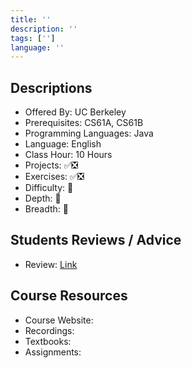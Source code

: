 ```yaml
---
title: ''
description: ''
tags: ['']
language: ''
---
```


## Descriptions

-   Offered By: UC Berkeley
-   Prerequisites: CS61A, CS61B
-   Programming Languages: Java
-   Language: English
-   Class Hour: 10 Hours
-   Projects: ✅❎
-   Exercises: ✅❎
-   Difficulty: 🌟
-   Depth: 🌟
-   Breadth: 🌟

## Students Reviews / Advice

-   Review: [Link](/blog)

## Course Resources

-   Course Website: []()
-   Recordings: []()
-   Textbooks: []()
-   Assignments:
